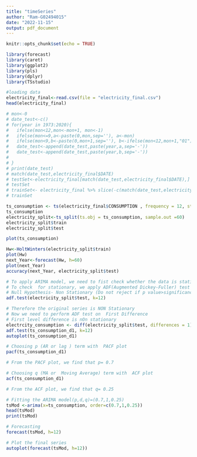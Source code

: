 ---
title: "timeSeries"
author: "Ram-G02494015"
date: "2022-11-15"
output: pdf_document
---

```{r setup, include=FALSE}
knitr::opts_chunk$set(echo = TRUE)
```

```{r}
library(forecast)
library(caret)
library(ggplot2)
library(pls)
library(dplyr)
library(TSstudio)
```

```{r}
#loading data
electricity_final<-read.csv(file = "electricity_final.csv")
head(electricity_final)
```

```{r Splitting}
# mon<-0
# date_test<-c()
# for(year in 1973:2020){
#   ifelse(mon<12,mon<-mon+1, mon<-1)
#   ifelse(mon<=9,a<-paste(0,mon,sep=''), a<-mon)
#   ifelse(mon<9,b<-paste(0,mon+1,sep=''), b<-ifelse(mon<12,mon+1,"01"))
#   date_test<-append(date_test,paste(year,a,sep='-'))
#   date_test<-append(date_test,paste(year,b,sep='-'))
#   
# }
# print(date_test)
# match(date_test,electricity_final$DATE)
# testSet<-electricity_final[match(date_test,electricity_final$DATE),]
# testSet
# trainSet<- electricity_final %>% slice(-c(match(date_test,electricity_final$DATE)))
# trainSet


```

```{r converting to time series}
ts_consumption <- ts(electricity_final$CONSUMPTION , frequency = 12, start = c(1973))
ts_consumption
electricity_split<-ts_split(ts.obj = ts_consumption, sample.out =60)
electricity_split$train
electricity_split$test
```

```{r Plotting time series}
plot(ts_consumption)
```

```{r Training Holtwinters}
Hw<-HoltWinters(electricity_split$train)
plot(Hw)
next_Year<-forecast(Hw, h=60)
plot(next_Year)
accuracy(next_Year, electricity_split$test)

```

```{r}
# To apply ARIMA model, we need to fist check whether the data is stationary.[A stationary process has a mean and variance that donot change over time  and the process doesnt have trend]
# To check  for stationary, we apply ADF(Augmented Dickey-Fuller) test
# Null Hypothesis- Non Stationary (Do not reject if p value>significance level(1%))
adf.test(electricity_split$test, k=12)
``` 

```{r}
# Therefore the original series is NON Stationary
# Now we need to perform ADF test on  First Difference
# First level difference is nOn stationary
electrcity_consumption <- diff(electricity_split$test, differences = 1)
adf.test(ts_consumption_d1, k=12)
autoplot(ts_consumption_d1)
```

```{r}
# Choosing p (AR or lag ) term with  PACF plot
pacf(ts_consumption_d1)
```

```{r}
# From the PACF plot, we find that p= 0.7
```

```{r}
# Choosing q (MA or  Moving Average) term with  ACF plot
acf(ts_consumption_d1)
```


```{r}
# From the ACF plot, we find that q= 0.25
```

```{r}
# Fitting the ARIMA model(p,d,q)=(0.7,1,0.25)
tsMod <-arima(x=ts_consumption, order=c(0.7,1,0.25))
head(tsMod)
print(tsMod)
```

```{r}
# Forecasting
forecast(tsMod, h=12)
```

```{r}
# Plot the final series
autoplot(forecast(tsMod, h=12))
```